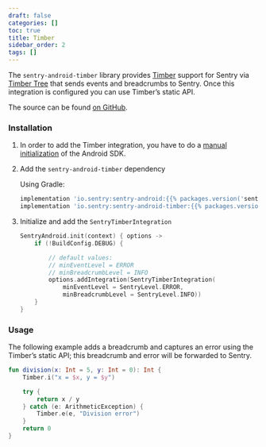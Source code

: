 ```yaml
---
draft: false
categories: []
toc: true
title: Timber
sidebar_order: 2
tags: []
---
```


The `sentry-android-timber` library provides [Timber](https://github.com/JakeWharton/timber) support for Sentry via [Timber Tree](https://github.com/JakeWharton/timber/blob/10f0adce3921ad2929ddf2f3b7fecda2cf3148a5/timber/src/main/java/timber/log/Timber.kt#L20) that sends events and breadcrumbs to Sentry. Once this integration is configured you can use Timber’s static API.

The source can be found [on GitHub](https://github.com/getsentry/sentry-android/tree/master/sentry-android-timber/src/main/java/io/sentry/android/timber).

### Installation

1. In order to add the Timber integration, you have to do a [manual initialization](https://docs.sentry.io/platforms/android/#manual-initialization) of the Android SDK.

2. Add the `sentry-android-timber` dependency

   Using Gradle:

   ```groovy
   implementation 'io.sentry:sentry-android:{{% packages.version('sentry.android', '{version}') }}'
   implementation 'io.sentry:sentry-android-timber:{{% packages.version('sentry.android', '{version}') }}' // version >= 2.2.0
   ```

3. Initialize and add the `SentryTimberIntegration`

   ```kotlin
   SentryAndroid.init(context) { options ->
       if (!BuildConfig.DEBUG) {

           // default values:
           // minEventLevel = ERROR
           // minBreadcrumbLevel = INFO
           options.addIntegration(SentryTimberIntegration(
               minEventLevel = SentryLevel.ERROR,
               minBreadcrumbLevel = SentryLevel.INFO))
       }
   }
   ```

### Usage

The following example adds a breadcrumb and captures an error using the Timber’s static API; this breadcrumb and error will be forwarded to Sentry.

```kotlin
fun division(x: Int = 5, y: Int = 0): Int {
    Timber.i("x = $x, y = $y")

    try {
        return x / y
    } catch (e: ArithmeticException) {
        Timber.e(e, "Division error")
    }
    return 0
}
```
